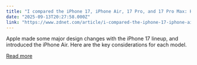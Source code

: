 ```yaml
---
title: "I compared the iPhone 17, iPhone Air, 17 Pro, and 17 Pro Max: Here's who should upgrade"
date: "2025-09-13T20:27:58.000Z"
link: "https://www.zdnet.com/article/i-compared-the-iphone-17-iphone-air-17-pro-and-17-pro-max-heres-who-should-upgrade/"
---
```


Apple made some major design changes with the iPhone 17 lineup, and introduced the iPhone Air. Here are the key considerations for each model.

[Read more](https://www.zdnet.com/article/i-compared-the-iphone-17-iphone-air-17-pro-and-17-pro-max-heres-who-should-upgrade/)
